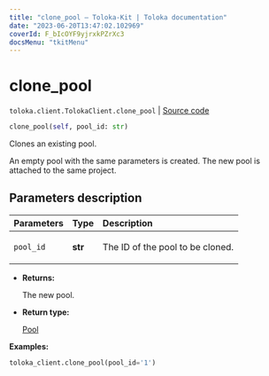 ```yaml
---
title: "clone_pool — Toloka-Kit | Toloka documentation"
date: "2023-06-20T13:47:02.102969"
coverId: F_bIcOYF9yjrxkPZrXc3
docsMenu: "tkitMenu"
---
```


# clone_pool

`toloka.client.TolokaClient.clone_pool` | [Source code](https://github.com/Toloka/toloka-kit/blob/v1.2.0/src/client/__init__.py#L1524)

```python
clone_pool(self, pool_id: str)
```

Clones an existing pool.

An empty pool with the same parameters is created.
The new pool is attached to the same project.

## Parameters description

| Parameters | Type | Description |
| :----------| :----| :-----------|
`pool_id`|**str**|<p>The ID of the pool to be cloned.</p>

* **Returns:**

  The new pool.

* **Return type:**

  [Pool](/docs/toloka-kit/reference/toloka.client.pool.Pool)

**Examples:**

```python
toloka_client.clone_pool(pool_id='1')
```